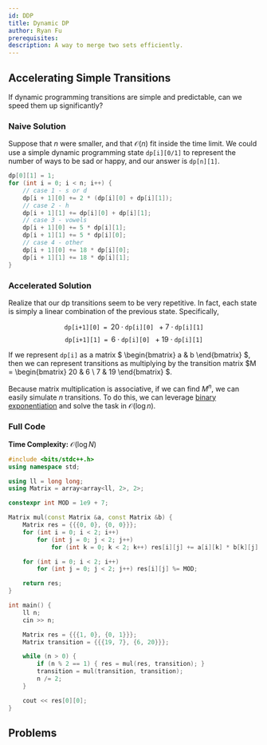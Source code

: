 ```yaml
---
id: DDP
title: Dynamic DP
author: Ryan Fu
prerequisites:
description: A way to merge two sets efficiently.
---
```


<Resources>
	<Resource
		source="CF"
		title="Errichto - Matrix Exponentiation tutorial + training contest"
		url="80195"
	 />
</Resources>

## Accelerating Simple Transitions

If dynamic programming transitions are simple and predictable, can we speed them up significantly?

<FocusProblem problem="stringmood" />

### Naive Solution

Suppose that $n$ were smaller, and that $\mathcal{O}(n)$ fit inside the time limit. We could use a simple dynamic programming state $\texttt{dp[i][0/1]}$ to represent the number of ways to be sad or happy, and our answer is $\texttt{dp[n][1]}$.

```cpp
dp[0][1] = 1;
for (int i = 0; i < n; i++) {
	// case 1 - s or d
	dp[i + 1][0] += 2 * (dp[i][0] + dp[i][1]);
	// case 2 - h
	dp[i + 1][1] += dp[i][0] + dp[i][1];
	// case 3 - vowels
	dp[i + 1][0] += 5 * dp[i][1];
	dp[i + 1][1] += 5 * dp[i][0];
	// case 4 - other
	dp[i + 1][0] += 18 * dp[i][0];
	dp[i + 1][1] += 18 * dp[i][1];
}
```

### Accelerated Solution

Realize that our dp transitions seem to be very repetitive. In fact, each state is simply a linear combination of the previous state. Specifically,

$$
\texttt{dp[i+1][0] = }  20\cdot \texttt{dp[i][0] } + 7 \cdot \texttt{dp[i][1]}
$$
$$
\texttt{dp[i+1][1] = }  6\cdot \texttt{dp[i][0] } + 19 \cdot \texttt{dp[i][1]}
$$

If we represent $\texttt{dp[i]}$ as a matrix
$
\begin{bmatrix}
  a & b
\end{bmatrix}
$, then we can represent transitions as multiplying by the transition matrix
$M =
\begin{bmatrix}
  20 & 6 \\
  7 & 19
\end{bmatrix}
$.

Because matrix multiplication is associative, if we can find $M^n$, we can easily simulate $n$ transitions. To do this, we can leverage [binary exponentiation](https://usaco.guide/gold/modular) and solve the task in $\mathcal{O}(\log n)$.


### Full Code

**Time Complexity:** $\mathcal{O}(\log{N})$

```cpp
#include <bits/stdc++.h>
using namespace std;

using ll = long long;
using Matrix = array<array<ll, 2>, 2>;

constexpr int MOD = 1e9 + 7;

Matrix mul(const Matrix &a, const Matrix &b) {
	Matrix res = {{{0, 0}, {0, 0}}};
	for (int i = 0; i < 2; i++)
		for (int j = 0; j < 2; j++)
			for (int k = 0; k < 2; k++) res[i][j] += a[i][k] * b[k][j];

	for (int i = 0; i < 2; i++)
		for (int j = 0; j < 2; j++) res[i][j] %= MOD;

	return res;
}

int main() {
	ll n;
	cin >> n;

	Matrix res = {{{1, 0}, {0, 1}}};
	Matrix transition = {{{19, 7}, {6, 20}}};

	while (n > 0) {
		if (n % 2 == 1) { res = mul(res, transition); }
		transition = mul(transition, transition);
		n /= 2;
	}

	cout << res[0][0];
}
```

## Problems

<Problems problems="general" />
